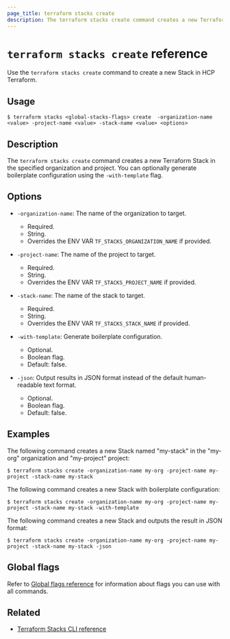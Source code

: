 ```yaml
---
page_title: terraform stacks create
description: The terraform stacks create command creates a new Terraform Stack.
---
```


# `terraform stacks create` reference

Use the `terraform stacks create` command to create a new Stack in HCP Terraform.

## Usage

```shell-session
$ terraform stacks <global-stacks-flags> create  -organization-name <value> -project-name <value> -stack-name <value> <options>
```

## Description

The `terraform stacks create` command creates a new Terraform Stack in the specified organization and project. You can optionally generate boilerplate configuration using the `-with-template` flag.

## Options

- `-organization-name`: The name of the organization to target.
    - Required.
    - String.
    - Overrides the ENV VAR `TF_STACKS_ORGANIZATION_NAME` if provided.

- `-project-name`: The name of the project to target.
    - Required.
    - String.
    - Overrides the ENV VAR `TF_STACKS_PROJECT_NAME` if provided.

- `-stack-name`: The name of the stack to target.
    - Required.
    - String.
    - Overrides the ENV VAR `TF_STACKS_STACK_NAME` if provided.

- `-with-template`: Generate boilerplate configuration.
    - Optional.
    - Boolean flag.
    - Default: false.

- `-json`: Output results in JSON format instead of the default human-readable text format.
    - Optional.
    - Boolean flag.
    - Default: false.

## Examples

The following command creates a new Stack named "my-stack" in the "my-org" organization and "my-project" project:

```shell-session
$ terraform stacks create -organization-name my-org -project-name my-project -stack-name my-stack
```

The following command creates a new Stack with boilerplate configuration:

```shell-session
$ terraform stacks create -organization-name my-org -project-name my-project -stack-name my-stack -with-template
```

The following command creates a new Stack and outputs the result in JSON format:

```shell-session
$ terraform stacks create -organization-name my-org -project-name my-project -stack-name my-stack -json
```

## Global flags

Refer to [Global flags reference](/terraform/cli/commands/stacks/global-flags) for information about flags you can use with all commands.

## Related

- [Terraform Stacks CLI reference](/terraform/cli/commands/stacks)
